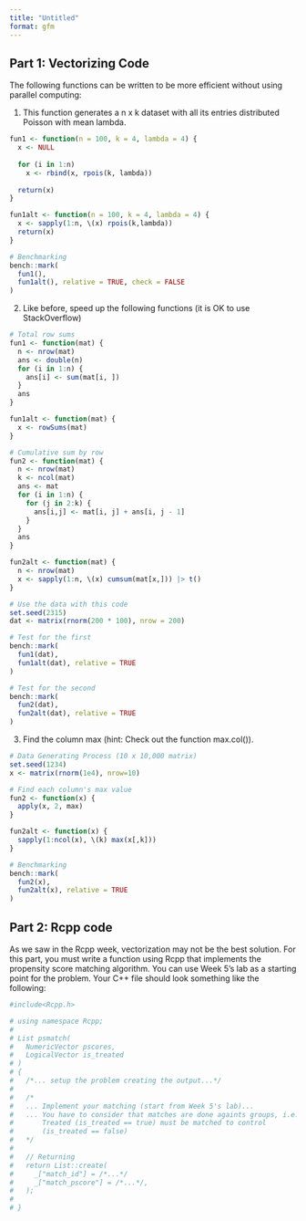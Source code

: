 ```yaml
---
title: "Untitled"
format: gfm
---
```


## Part 1: Vectorizing Code
The following functions can be written to be more efficient without using parallel computing:

1. This function generates a n x k dataset with all its entries distributed Poisson with mean lambda.

```r
fun1 <- function(n = 100, k = 4, lambda = 4) {
  x <- NULL
  
  for (i in 1:n)
    x <- rbind(x, rpois(k, lambda))
  
  return(x)
}

fun1alt <- function(n = 100, k = 4, lambda = 4) {
  x <- sapply(1:n, \(x) rpois(k,lambda))
  return(x)
}

# Benchmarking
bench::mark(
  fun1(),
  fun1alt(), relative = TRUE, check = FALSE
)
```

2. Like before, speed up the following functions (it is OK to use StackOverflow)

```r
# Total row sums
fun1 <- function(mat) {
  n <- nrow(mat)
  ans <- double(n) 
  for (i in 1:n) {
    ans[i] <- sum(mat[i, ])
  }
  ans
}

fun1alt <- function(mat) {
  x <- rowSums(mat)
}

# Cumulative sum by row
fun2 <- function(mat) {
  n <- nrow(mat)
  k <- ncol(mat)
  ans <- mat
  for (i in 1:n) {
    for (j in 2:k) {
      ans[i,j] <- mat[i, j] + ans[i, j - 1]
    }
  }
  ans
}

fun2alt <- function(mat) {
  n <- nrow(mat)
  x <- sapply(1:n, \(x) cumsum(mat[x,])) |> t()
}

# Use the data with this code
set.seed(2315)
dat <- matrix(rnorm(200 * 100), nrow = 200)

# Test for the first
bench::mark(
  fun1(dat),
  fun1alt(dat), relative = TRUE
)

# Test for the second
bench::mark(
  fun2(dat),
  fun2alt(dat), relative = TRUE
)
```

3. Find the column max (hint: Check out the function max.col()).

```r
# Data Generating Process (10 x 10,000 matrix)
set.seed(1234)
x <- matrix(rnorm(1e4), nrow=10)

# Find each column's max value
fun2 <- function(x) {
  apply(x, 2, max)
}

fun2alt <- function(x) {
  sapply(1:ncol(x), \(k) max(x[,k]))
}

# Benchmarking
bench::mark(
  fun2(x),
  fun2alt(x), relative = TRUE
)
```

## Part 2: Rcpp code
As we saw in the Rcpp week, vectorization may not be the best solution. For this part, you must write a function using Rcpp that implements the propensity score matching algorithm. You can use Week 5’s lab as a starting point for the problem. Your C++ file should look something like the following:

```r
#include<Rcpp.h>

# using namespace Rcpp;
# 
# List psmatch(
#   NumericVector pscores,
#   LogicalVector is_treated
# )
# {
#   /*... setup the problem creating the output...*/
# 
#   /*
#   ... Implement your matching (start from Week 5's lab)... 
#   ... You have to consider that matches are done againts groups, i.e.,
#       Treated (is_treated == true) must be matched to control 
#       (is_treated == false)  
#   */
# 
#   // Returning
#   return List::create(
#     _["match_id"] = /*...*/
#     _["match_pscore"] = /*...*/,
#   );
# 
# }
```

